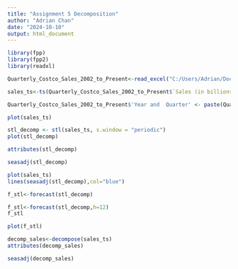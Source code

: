 ---
title: "Assignment 5 Decomposition"
author: "Adrian Chan"
date: "2024-10-10"
output: html_document
---

```{r}
library(fpp)
library(fpp2)
library(readxl)

Quarterly_Costco_Sales_2002_to_Present<-read_excel("C:/Users/Adrian/Documents/Business Forecasting/Quarterly Costco Sales 2002 to Present.xlsx")

sales_ts<-ts(Quarterly_Costco_Sales_2002_to_Present$`Sales (in billions)`,start=c(2002,1),frequency=4)

Quarterly_Costco_Sales_2002_to_Present$'Year and  Quarter' <- paste(Quarterly_Costco_Sales_2002_to_Present$`Fiscal year`,"Q",Quarterly_Costco_Sales_2002_to_Present$Quarter)

plot(sales_ts)

stl_decomp <- stl(sales_ts, s.window = "periodic")
plot(stl_decomp)

attributes(stl_decomp)

seasadj(stl_decomp)

plot(sales_ts)
lines(seasadj(stl_decomp),col="blue")

f_stl<-forecast(stl_decomp)

f_stl<-forecast(stl_decomp,h=12)
f_stl

plot(f_stl)

decomp_sales<-decompose(sales_ts)
attributes(decomp_sales)

seasadj(decomp_sales)

```

